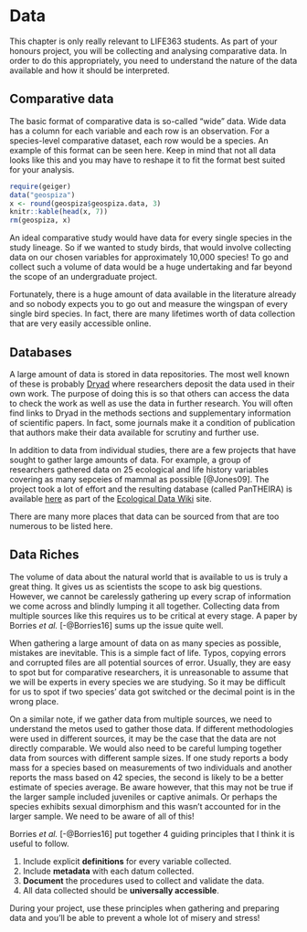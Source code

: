 # Data

This chapter is only really relevant to LIFE363 students. As part of your honours project, you will be collecting and analysing comparative data. In order to do this appropriately, you need to understand the nature of the data available and how it should be interpreted.

## Comparative data

The basic format of comparative data is so-called "wide" data. Wide data has a column for each variable and each row is an observation. For a species-level comparative dataset, each row would be a species. An example of this format can be seen here. Keep in mind that not all data looks like this and you may have to reshape it to fit the format best suited for your analysis.

```r
require(geiger)
data("geospiza")
x <- round(geospiza$geospiza.data, 3)
knitr::kable(head(x, 7))
rm(geospiza, x)
```

An ideal comparative study would have data for every single species in the study lineage. So if we wanted to study birds, that would involve collecting data on our chosen variables for approximately 10,000 species! To go and collect such a volume of data would be a huge undertaking and far beyond the scope of an undergraduate project. 

Fortunately, there is a huge amount of data available in the literature already and so nobody expects you to go out and measure the wingspan of every single bird species. In fact, there are many lifetimes worth of data collection that are very easily accessible online.

## Databases

A large amount of data is stored in data repositories. The most well known of these is probably [Dryad][Dryad] where researchers deposit the data used in their own work. The purpose of doing this is so that others can access the data to check the work as well as use the data in further research. You will often find links to Dryad in the methods sections and supplementary information of scientific papers. In fact, some journals make it a condition of publication that authors make their data available for scrutiny and further use. 

In addition to data from individual studies, there are a few projects that have sought to gather large amounts of data. For example, a group of researchers gathered data on 25 ecological and life history variables covering as many sepceies of mammal as possible [@Jones09]. The project took a lot of effort and the resulting database (called PanTHEIRA) is available [here][pantheria] as part of the [Ecological Data Wiki][EDW] site.

There are many more places that data can be sourced from that are too numerous to be listed here.

## Data Riches

The volume of data about the natural world that is available to us is truly a great thing. It gives us as scientists the scope to ask big questions. However, we cannot be carelessly gathering up every scrap of information we come across and blindly lumping it all together. Collecting data from multiple sources like this requires us to be critical at every stage. A paper by Borries *et al.* [-@Borries16] sums up the issue quite well.

When gathering a large amount of data on as many species as possible, mistakes are inevitable. This is a simple fact of life. Typos, copying errors and corrupted files are all potential sources of error. Usually, they are easy to spot but for comparative researchers, it is unreasonable to assume that we will be experts in every species we are studying. So it may be difficult for us to spot if two species' data got switched or the decimal point is in the wrong place.

On a similar note, if we gather data from multiple sources, we need to understand the metos used to gather those data. If different methodologies were used in different sources, it may be the case that the data are not directly comparable. We would also need to be careful lumping together data from sources with different sample sizes. If one study reports a body mass for a species based on measurements of two individuals and another reports the mass based on 42 species, the second is likely to be a better estimate of species average. Be aware however, that this may not be true if the larger sample included juveniles or captive animals. Or perhaps the species exhibits sexual dimorphism and this wasn't accounted for in the larger sample. We need to be aware of all of this!

Borries *et al.* [-@Borries16] put together 4 guiding principles that I think it is useful to follow.

1. Include explicit **definitions** for every variable collected.
2. Include **metadata** with each datum collected.
3. **Document** the procedures used to collect and validate the data.
4. All data collected should be **universally accessible**.

During your project, use these principles when gathering and preparing data and you'll be able to prevent a whole lot of misery and stress!

[Dryad]: https://datadryad.org/stash/ "Dryad"
[pantheria]: https://ecologicaldata.org/wiki/pantheria "pantheria"
[EDW]: https://ecologicaldata.org/home "EDW"
